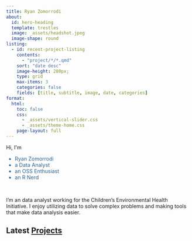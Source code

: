 ```yaml
---
title: Ryan Zomorrodi
about:
  id: hero-heading
  template: trestles
  image: _assets/headshot.jpeg
  image-shape: round
listing:
  - id: recent-project-listing
    contents:
      - "project/*/*.qmd"
    sort: "date desc"
    image-height: 280px;
    type: grid
    max-items: 3
    categories: false
    fields: [title, subtitle, image, date, categories]
format: 
  html:
    toc: false
    css: 
      - _assets/vertical-slider.css
      - _assets/theme-home.css
    page-layout: full
---
```

 
::: {#hero-heading}

```{=html}
<span class='scrolling-words-container'> Hi, I'm </span>

<span class='scrolling-words-container'>
  <span class='scrolling-words-box'>
    <ul>
      <li style='color: #30638E'>Ryan Zomorrodi</li>
      <li style='color: #30638E'>a Data Analyst</li>
      <li style='color: #30638E'>an OSS Enthusiast</li>
      <li style='color: #30638E'>an R Nerd</li>
    </ul> 
  </span>
</span>

<div class = "links">
  <a class="link-dark me-1" href="https://www.linkedin.com/in/ryanzomorrodi/"><i class="bi bi-linkedin me-1"></i></a>
  <a class="link-dark me-1" href="https://fosstodon.org/@ryanzomorrodi/"><i class="bi bi-mastodon"></i></a>
  <a class="link-dark me-1" href="https://github.com/ryanzomorrodi"><i class="bi bi-github me-1"></i></a>
  <a class="link-dark me-1" href="https://ryanzomorrodi.r-universe.dev/builds"><i class="bi bi-rocket-takeoff me-1"></i></a>
</div>
<br>

```
::: {.big-paragraph}
I’m an data analyst working for the Children's Environmental Health Initiative. 
I enjoy utilizing data to solve complex problems and making tools that make data 
analysis easier.
:::

:::

## Latest [Projects](/project)

::: {#recent-project-listing}
:::